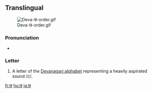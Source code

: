 ==Translingual==
[[File:Deva-छ-order.gif|thumb]]

===Pronunciation===
* {{IPA|/tʃʰ/|lang=mul}}

===Letter===
{{mul-deva|cha}}

# A letter of the [[Devanagari alphabet]] representing a heavily aspirated sound /ć/.

[[fr:छ]]
[[hu:छ]]
[[ja:छ]]